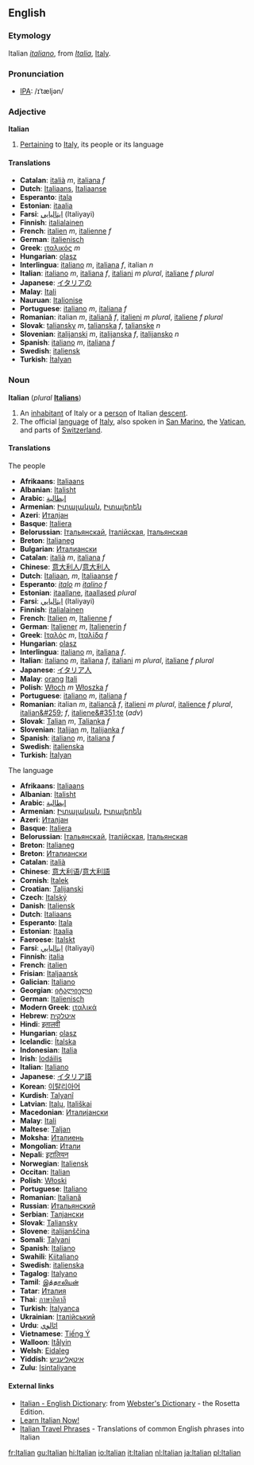 {{wikipedia2|Italian language}}
==English==
===Etymology=== 
Italian ''[[italiano]]'', from ''[[Italia]]'', [[Italy]].

===Pronunciation===
*[[IPA]]: /ɪˈtæljən/

===Adjective===
'''Italian'''

#[[Pertain]]ing to [[Italy]], its people or its language

====Translations====
*'''Catalan''': [[italià]] ''m'', [[italiana]] ''f''
*'''Dutch''': [[Italiaans]], [[Italiaanse]]
*'''Esperanto''': [[itala]]
*'''Estonian''': [[itaalia]]
*'''Farsi''': [[ايتاليايي]] (Italiyayi)
*'''Finnish''': [[italialainen]]
*'''French''': [[italien]] ''m'', [[italienne]] ''f''
*'''German''': [[italienisch]]
*'''Greek''': [[ιταλικός]] ''m''
*'''Hungarian''': [[olasz]]
*'''Interlingua''': [[italiano]]  ''m'', [[italiana]]  ''f'', italian ''n''
*'''Italian''': [[italiano]] ''m'',  [[italiana]]  ''f'', [[italiani]] ''m plural'', [[italiane]] ''f plural''
*'''Japanese''': [[イタリア]]の
*'''Malay''': [[Itali]]
*'''Nauruan''': [[Italionise]]
*'''Portuguese''': [[italiano]] ''m'', [[italiana]] ''f''
*'''Romanian''': italian ''m'', [[italiană]] ''f'', [[italieni]] ''m plural'', [[italiene]] ''f plural''
*'''Slovak''': [[taliansky]] ''m'', [[talianska]] ''f'', [[talianske]] ''n''
*'''Slovenian''': [[italijanski]] ''m'', [[italijanska]] ''f'', [[italijansko]] ''n''
*'''Spanish''': [[italiano]] ''m'', [[italiana]]  ''f''
*'''Swedish''': [[italiensk]]
*'''Turkish''': [[İtalyan]]

===Noun===
'''Italian''' (''plural'' '''[[Italians]]''')

#An [[inhabitant]] of Italy or a [[person]] of Italian [[descent]].
#The official [[language]] of [[Italy]], also spoken in [[San Marino]], the [[Vatican]], and parts of [[Switzerland]].

====Translations====
The people
*'''Afrikaans''': [[Italiaans]]
*'''Albanian''': [[Italisht]]
*'''Arabic''': [[إيطالية]]
*'''Armenian''': [[Իտալական]], [[Իտալերեն]]
*'''Azeri''': [[Италјан]]
*'''Basque''': [[Italiera]]
*'''Belorussian''': [[Італьянскай]], [[Італійская]], [[Італьянская]]
*'''Breton''': [[Italianeg]]
*'''Bulgarian''': [[Италиански]]
*'''Catalan''': [[italià]] ''m'', [[italiana]] ''f''
*'''Chinese''': [[意大利人]]/[[意大利人]]
*'''Dutch''': [[Italiaan]], ''m'', [[Italiaanse]] ''f''
*'''Esperanto''': ''[[italo]]'' ''m'' ''[[italino]]'' ''f''
*'''Estonian''': [[itaallane]], [[itaallased]] ''plural''
*'''Farsi''': [[ايتاليايي]] (Italiyayi)
*'''Finnish''': [[italialainen]]
*'''French''': [[Italien]] ''m'', [[Italienne]] ''f''
*'''German''': [[Italiener]] ''m'', [[Italienerin]] ''f''
*'''Greek''': [[Ιταλός]] ''m'', [[Ιταλίδα]] ''f''
*'''Hungarian''': [[olasz]]
*'''Interlingua''': [[italiano]]  ''m'', [[italiana]]  ''f''.
*'''Italian''': [[italiano]] ''m'', [[italiana]] ''f'', [[italiani]] ''m plural'', [[italiane]] ''f plural''
*'''Japanese''': [[イタリア人]]
*'''Malay''': [[orang]] [[Itali]] 
*'''Polish''': [[Włoch]] ''m''  [[Włoszka]] ''f''
*'''Portuguese''': [[italiano]] ''m'', [[italiana]] ''f''
*'''Romanian''': italian ''m'', [[italiancă]] ''f'', [[italieni]] ''m plural'', [[italience]] ''f plural'', [[italian&#259;]] ''f'', [[italiene&#351;te]] (''adv'')<!--remove the adverb from here-->
*'''Slovak''': [[Talian#Slovak|Talian]] ''m'', [[Talianka#Slovak|Talianka]] ''f''
*'''Slovenian''': [[Italijan]] ''m'', [[Italijanka]] ''f''
*'''Spanish''': [[italiano]]  ''m'', [[italiana]]  ''f''
*'''Swedish''': [[italienska]]
*'''Turkish''': [[İtalyan]]

The language
*'''Afrikaans''': [[Italiaans]]
*'''Albanian''': [[Italisht]]
*'''Arabic''': [[إيطالية]]
*'''Armenian''': [[Իտալական]], [[Իտալերեն]]
*'''Azeri''': [[Италјан]]
*'''Basque''': [[Italiera]]
*'''Belorussian''': [[Італьянскай]], [[Італійская]], [[Італьянская]]
*'''Breton''': [[Italianeg]]
*'''Breton''': [[Италиански]]
*'''Catalan''': [[italià]] {{m}}
*'''Chinese''': [[意大利语]]/[[意大利語]]
*'''Cornish''': [[Italek]]
*'''Croatian''': [[Talijanski]]
*'''Czech''': [[Italský]]
*'''Danish''': [[Italiensk]]
*'''Dutch''': [[Italiaans]]
*'''Esperanto'''{{eo}}: [[Itala]]
*'''Estonian''': [[Itaalia]]
*'''Faeroese''': [[Italskt]]
*'''Farsi''': [[ايتاليايي]] (Italiyayi)
*'''Finnish''': [[italia]]
*'''French''': [[italien]] {{m}}
*'''Frisian''': [[Italjaansk]]
*'''Galician''': [[Italiano]]
*'''Georgian''': [[იტალიელი]]
*'''German''': [[Italienisch]] {{n}}
*'''Modern Greek''': [[ιταλικά]]
*'''Hebrew''': [[איטלקית]]
*'''Hindi''': [[इतालवी]]
*'''Hungarian''': [[olasz]]
*'''Icelandic''': [[Ítalska]]
*'''Indonesian''': [[Italia]]
*'''Irish''': [[Iodáilis]]
*'''Italian''': [[Italiano]] {{m}}
*'''Japanese''': [[イタリア語]]
*'''Korean''': [[이탈리아어]]
*'''Kurdish''': [[Talyanî]]
*'''Latvian''': [[Italų]], [[Itališkai]]
*'''Macedonian''': [[Италијански]]
*'''Malay''': [[Itali]]
*'''Maltese''': [[Taljan]]
*'''Moksha''': [[Италиень]]
*'''Mongolian''': [[Итали]]
*'''Nepali''': [[इटालियन]]
*'''Norwegian''': [[Italiensk]]
*'''Occitan''': [[Italian]]
*'''Polish''': [[Włoski]]
*'''Portuguese''': [[Italiano]]
*'''Romanian''': [[Italiană]]
*'''Russian''': [[Итальянский]]
*'''Serbian''': [[Талјански]]
*'''Slovak''': [[Taliansky]]
*'''Slovene''': [[italijanščina]] {{f}}
*'''Somali''': [[Talyani]]
*'''Spanish''': [[Italiano]]
*'''Swahili''': [[Kiitaliano]]
*'''Swedish''': [[italienska]]
*'''Tagalog''': [[Italyano]]
*'''Tamil''': [[இத்தாலியன்]]
*'''Tatar''': [[Италия]]
*'''Thai''': [[ภาษาอิตาลี]]
*'''Turkish''': [[İtalyanca]]
*'''Ukrainian''': [[Італійський]]
*'''Urdu''': [[اٹالوي]]
*'''Vietnamese''': [[Tiếng Ý]]
*'''Walloon''': [[Itålyin]]
*'''Welsh''': [[Eidaleg]]
*'''Yiddish''': [[איטאַליעניש]]
*'''Zulu''': [[Isintaliyane]]

==== External links====
{{interwiktionary|code=it}}
*[http://www.websters-online-dictionary.org/definition/Italian-english/ Italian - English Dictionary]: from [http://www.websters-online-dictionary.org/ Webster's Dictionary] - the Rosetta Edition.
*[http://www.learn-italian-now.com Learn Italian Now!]
*[http://www.canuckabroad.com/language/italian.shtml Italian Travel Phrases] - Translations of common English phrases into Italian

[[fr:Italian]]
[[gu:Italian]]
[[hi:Italian]]
[[io:Italian]]
[[it:Italian]]
[[nl:Italian]]
[[ja:Italian]]
[[pl:Italian]]